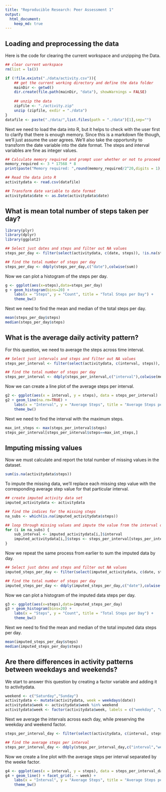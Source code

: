 ```yaml
---
title: "Reproducible Research: Peer Assessment 1"
output: 
  html_document:
    keep_md: true
---
```



## Loading and preprocessing the data

Here is the code for clearing the current workspace and unzipping the Data.

```r
## clear current workspace
rm(list = ls())

if (!file.exists("./data/activity.csv")){
    ## get the current working directory and define the data folder
    mainDir <- getwd()
    dir.create(file.path(mainDir, "data"), showWarnings = FALSE)
    
    ## unzip the data
    zipfile <- "./activity.zip"
    unzip (zipfile, exdir = "./data")
}
datafile <- paste("./data/",list.files(path = "./data")[1],sep="")
```

Next we need to load the data into R, but it helps to check with the user first to clarify that there is enough memory. Since this is a markdown file though, we'll just assume the user agrees. We'll also take the opportunity to transform the date variable into the date format. The steps and interval variables are fine as integer values. 

``` r
## Calculate memory required and prompt user whether or not to proceed
memory_required <- 3 * 17568 * 8
print(paste("Memory required: ",round(memory_required/2^20,digits = 1)," MB",sep=""))

## Read the data into R
activitydata <- read.csv(datafile)

## Transform date variable to date format
activitydata$date <- as.Date(activitydata$date)
```


## What is mean total number of steps taken per day?
``` r
library(plyr)
library(dplyr)
library(ggplot2)
```

``` r
## Select just dates and steps and filter out NA values
steps_per_day <- filter(select(activitydata, c(date, steps)), !is.na(steps))

## find the total number of steps per day
steps_per_day <- ddply(steps_per_day,c("date"),colwise(sum))
```

Now we can plot a histogram of the steps per day.
``` r
g <- ggplot(aes(x=steps),data=steps_per_day)
g + geom_histogram(bins=20) + 
    labs(x = "Steps", y = "Count", title = "Total Steps per Day") + 
    theme_bw()
```

Next we need to find the mean and median of the total steps per day.

``` r
mean(steps_per_day$steps)
median(steps_per_day$steps)
```

## What is the average daily activity pattern?

For this question, we need to average the steps across time interval.

```r
## Select just intervals and steps and filter out NA values
steps_per_interval <- filter(select(activitydata, c(interval, steps)), !is.na(steps))

## find the total number of steps per day
steps_per_interval <- ddply(steps_per_interval,c("interval"),colwise(mean))
```

Now we can create a line plot of the average steps per interval.

```r
g2 <- ggplot(aes(x = interval, y = steps), data = steps_per_interval)
g2 + geom_line(na.rm=TRUE) +     
    labs(x = "Interval", y = "Average Steps", title = "Average Steps per Interval") + 
    theme_bw()
```

Next we need to find the interval with the maximum steps.

``` r
max_int_steps <- max(steps_per_interval$steps)
steps_per_interval[steps_per_interval$steps==max_int_steps,]
```

## Imputing missing values

Now we must calculate and report the total number of missing values in the dataset.

```r
sum(is.na(activitydata$steps))
```

To impute the missing data, we'll replace each missing step value with the corresponding average step value for that particular interval.

``` r
## create imputed activity data set
imputed_activitydata <- activitydata

## find the indices for the missing steps
na_subs <- which(is.na(imputed_activitydata$steps))

## loop through missing values and impute the value from the interval data
for (i in na_subs) {
    sub_interval <- imputed_activitydata[i,]$interval
    imputed_activitydata[i,]$steps <- steps_per_interval[steps_per_interval$interval==sub_interval,]$steps
}
```

Now we repeat the same process from earlier to sum the imputed data by day.

``` r
## Select just dates and steps and filter out NA values
imputed_steps_per_day <- filter(select(imputed_activitydata, c(date, steps)))

## find the total number of steps per day
imputed_steps_per_day <- ddply(imputed_steps_per_day,c("date"),colwise(sum))
```

Now we can plot a histogram of the imputed data steps per day.

``` r
g3 <- ggplot(aes(x=steps),data=imputed_steps_per_day)
g3 + geom_histogram(bins=20) + 
    labs(x = "Steps", y = "Count", title = "Total Steps per Day") + 
    theme_bw()
```

Next we need to find the mean and median of the total imputed data steps per day.

``` r
mean(imputed_steps_per_day$steps)
median(imputed_steps_per_day$steps)
```

## Are there differences in activity patterns between weekdays and weekends?

We start to answer this question by creating a factor variable and adding it to activitydata.

``` r
weekend <- c("Saturday","Sunday")
activitydata <- mutate(activitydata, week = weekdays(date))
activitydata$week <- activitydata$week %in% weekend
activitydata$week <- factor(activitydata$week, labels = c("weekday", "weekend"))
```

Next we average the intervals across each day, while preserving the weekday and weekend factor.

``` r
steps_per_interval_day <- filter(select(activitydata, c(interval, steps,week)), !is.na(steps))

## find the average steps per interval
steps_per_interval_day <- ddply(steps_per_interval_day,c("interval","week"),colwise(mean))
```

Now we create a line plot with the average steps per interval separated by the weeke factor.

``` r
g4 <- ggplot(aes(x = interval, y = steps), data = steps_per_interval_day)
g4 + geom_line() + facet_grid(. ~ week) +
    labs(x = "Interval", y = "Average Steps", title = "Average Steps per Interval") + 
    theme_bw()
```


